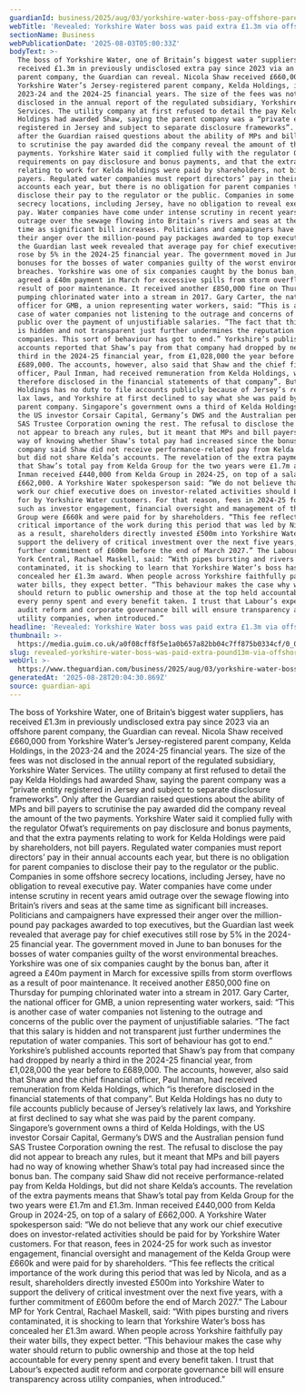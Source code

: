 ```yaml
---
guardianId: business/2025/aug/03/yorkshire-water-boss-pay-offshore-parent-company
webTitle: 'Revealed: Yorkshire Water boss was paid extra £1.3m via offshore parent firm'
sectionName: Business
webPublicationDate: '2025-08-03T05:00:33Z'
bodyText: >-
  The boss of Yorkshire Water, one of Britain’s biggest water suppliers, has
  received £1.3m in previously undisclosed extra pay since 2023 via an offshore
  parent company, the Guardian can reveal. Nicola Shaw received £660,000 from
  Yorkshire Water’s Jersey-registered parent company, Kelda Holdings, in the
  2023-24 and the 2024-25 financial years. The size of the fees was not
  disclosed in the annual report of the regulated subsidiary, Yorkshire Water
  Services. The utility company at first refused to detail the pay Kelda
  Holdings had awarded Shaw, saying the parent company was a “private entity
  registered in Jersey and subject to separate disclosure frameworks”. Only
  after the Guardian raised questions about the ability of MPs and bill payers
  to scrutinise the pay awarded did the company reveal the amount of the two
  payments. Yorkshire Water said it complied fully with the regulator Ofwat’s
  requirements on pay disclosure and bonus payments, and that the extra payments
  relating to work for Kelda Holdings were paid by shareholders, not bill
  payers. Regulated water companies must report directors’ pay in their annual
  accounts each year, but there is no obligation for parent companies to
  disclose their pay to the regulator or the public. Companies in some offshore
  secrecy locations, including Jersey, have no obligation to reveal executive
  pay. Water companies have come under intense scrutiny in recent years amid
  outrage over the sewage flowing into Britain’s rivers and seas at the same
  time as significant bill increases. Politicians and campaigners have expressed
  their anger over the million-pound pay packages awarded to top executives, but
  the Guardian last week revealed that average pay for chief executives still
  rose by 5% in the 2024-25 financial year. The government moved in June to ban
  bonuses for the bosses of water companies guilty of the worst environmental
  breaches. Yorkshire was one of six companies caught by the bonus ban, after it
  agreed a £40m payment in March for excessive spills from storm overflows as a
  result of poor maintenance. It received another £850,000 fine on Thursday for
  pumping chlorinated water into a stream in 2017. Gary Carter, the national
  officer for GMB, a union representing water workers, said: “This is another
  case of water companies not listening to the outrage and concerns of the
  public over the payment of unjustifiable salaries. “The fact that this salary
  is hidden and not transparent just further undermines the reputation of water
  companies. This sort of behaviour has got to end.” Yorkshire’s published
  accounts reported that Shaw’s pay from that company had dropped by nearly a
  third in the 2024-25 financial year, from £1,028,000 the year before to
  £689,000. The accounts, however, also said that Shaw and the chief financial
  officer, Paul Inman, had received remuneration from Kelda Holdings, which “is
  therefore disclosed in the financial statements of that company”. But Kelda
  Holdings has no duty to file accounts publicly because of Jersey’s relatively
  lax laws, and Yorkshire at first declined to say what she was paid by the
  parent company. Singapore’s government owns a third of Kelda Holdings, with
  the US investor Corsair Capital, Germany’s DWS and the Australian pension fund
  SAS Trustee Corporation owning the rest. The refusal to disclose the pay did
  not appear to breach any rules, but it meant that MPs and bill payers had no
  way of knowing whether Shaw’s total pay had increased since the bonus ban. The
  company said Shaw did not receive performance-related pay from Kelda Holdings,
  but did not share Kelda’s accounts. The revelation of the extra payments means
  that Shaw’s total pay from Kelda Group for the two years were £1.7m and £1.3m.
  Inman received £440,000 from Kelda Group in 2024-25, on top of a salary of
  £662,000. A Yorkshire Water spokesperson said: “We do not believe that any
  work our chief executive does on investor-related activities should be paid
  for by Yorkshire Water customers. For that reason, fees in 2024-25 for work
  such as investor engagement, financial oversight and management of the Kelda
  Group were £660k and were paid for by shareholders. “This fee reflects the
  critical importance of the work during this period that was led by Nicola, and
  as a result, shareholders directly invested £500m into Yorkshire Water to
  support the delivery of critical investment over the next five years, with a
  further commitment of £600m before the end of March 2027.” The Labour MP for
  York Central, Rachael Maskell, said: “With pipes bursting and rivers
  contaminated, it is shocking to learn that Yorkshire Water’s boss has
  concealed her £1.3m award. When people across Yorkshire faithfully pay their
  water bills, they expect better. “This behaviour makes the case why water
  should return to public ownership and those at the top held accountable for
  every penny spent and every benefit taken. I trust that Labour’s expected
  audit reform and corporate governance bill will ensure transparency across
  utility companies, when introduced.”
headline: 'Revealed: Yorkshire Water boss was paid extra £1.3m via offshore parent firm'
thumbnail: >-
  https://media.guim.co.uk/a0f08cff8f5e1a0b657a82bb04c7ff875b0334cf/0_0_1260_1009/500.jpg
slug: revealed-yorkshire-water-boss-was-paid-extra-pound13m-via-offshore-parent-firm
webUrl: >-
  https://www.theguardian.com/business/2025/aug/03/yorkshire-water-boss-pay-offshore-parent-company
generatedAt: '2025-08-28T20:04:30.869Z'
source: guardian-api
---
```

The boss of Yorkshire Water, one of Britain’s biggest water suppliers, has received £1.3m in previously undisclosed extra pay since 2023 via an offshore parent company, the Guardian can reveal. Nicola Shaw received £660,000 from Yorkshire Water’s Jersey-registered parent company, Kelda Holdings, in the 2023-24 and the 2024-25 financial years. The size of the fees was not disclosed in the annual report of the regulated subsidiary, Yorkshire Water Services. The utility company at first refused to detail the pay Kelda Holdings had awarded Shaw, saying the parent company was a “private entity registered in Jersey and subject to separate disclosure frameworks”. Only after the Guardian raised questions about the ability of MPs and bill payers to scrutinise the pay awarded did the company reveal the amount of the two payments. Yorkshire Water said it complied fully with the regulator Ofwat’s requirements on pay disclosure and bonus payments, and that the extra payments relating to work for Kelda Holdings were paid by shareholders, not bill payers. Regulated water companies must report directors’ pay in their annual accounts each year, but there is no obligation for parent companies to disclose their pay to the regulator or the public. Companies in some offshore secrecy locations, including Jersey, have no obligation to reveal executive pay. Water companies have come under intense scrutiny in recent years amid outrage over the sewage flowing into Britain’s rivers and seas at the same time as significant bill increases. Politicians and campaigners have expressed their anger over the million-pound pay packages awarded to top executives, but the Guardian last week revealed that average pay for chief executives still rose by 5% in the 2024-25 financial year. The government moved in June to ban bonuses for the bosses of water companies guilty of the worst environmental breaches. Yorkshire was one of six companies caught by the bonus ban, after it agreed a £40m payment in March for excessive spills from storm overflows as a result of poor maintenance. It received another £850,000 fine on Thursday for pumping chlorinated water into a stream in 2017. Gary Carter, the national officer for GMB, a union representing water workers, said: “This is another case of water companies not listening to the outrage and concerns of the public over the payment of unjustifiable salaries. “The fact that this salary is hidden and not transparent just further undermines the reputation of water companies. This sort of behaviour has got to end.” Yorkshire’s published accounts reported that Shaw’s pay from that company had dropped by nearly a third in the 2024-25 financial year, from £1,028,000 the year before to £689,000. The accounts, however, also said that Shaw and the chief financial officer, Paul Inman, had received remuneration from Kelda Holdings, which “is therefore disclosed in the financial statements of that company”. But Kelda Holdings has no duty to file accounts publicly because of Jersey’s relatively lax laws, and Yorkshire at first declined to say what she was paid by the parent company. Singapore’s government owns a third of Kelda Holdings, with the US investor Corsair Capital, Germany’s DWS and the Australian pension fund SAS Trustee Corporation owning the rest. The refusal to disclose the pay did not appear to breach any rules, but it meant that MPs and bill payers had no way of knowing whether Shaw’s total pay had increased since the bonus ban. The company said Shaw did not receive performance-related pay from Kelda Holdings, but did not share Kelda’s accounts. The revelation of the extra payments means that Shaw’s total pay from Kelda Group for the two years were £1.7m and £1.3m. Inman received £440,000 from Kelda Group in 2024-25, on top of a salary of £662,000. A Yorkshire Water spokesperson said: “We do not believe that any work our chief executive does on investor-related activities should be paid for by Yorkshire Water customers. For that reason, fees in 2024-25 for work such as investor engagement, financial oversight and management of the Kelda Group were £660k and were paid for by shareholders. “This fee reflects the critical importance of the work during this period that was led by Nicola, and as a result, shareholders directly invested £500m into Yorkshire Water to support the delivery of critical investment over the next five years, with a further commitment of £600m before the end of March 2027.” The Labour MP for York Central, Rachael Maskell, said: “With pipes bursting and rivers contaminated, it is shocking to learn that Yorkshire Water’s boss has concealed her £1.3m award. When people across Yorkshire faithfully pay their water bills, they expect better. “This behaviour makes the case why water should return to public ownership and those at the top held accountable for every penny spent and every benefit taken. I trust that Labour’s expected audit reform and corporate governance bill will ensure transparency across utility companies, when introduced.”
